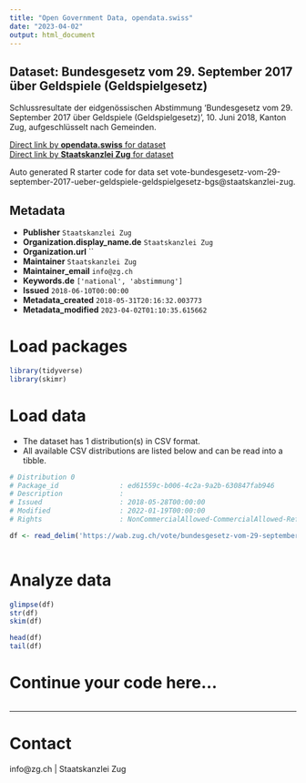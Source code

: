```yaml
---
title: "Open Government Data, opendata.swiss"
date: "2023-04-02"
output: html_document
---
```


## Dataset: Bundesgesetz vom 29. September 2017 über Geldspiele (Geldspielgesetz)

Schlussresultate der eidgenössischen Abstimmung 'Bundesgesetz vom 29. September 2017 über Geldspiele (Geldspielgesetz)', 10. Juni 2018, Kanton Zug, aufgeschlüsselt nach Gemeinden.

[Direct link by **opendata.swiss** for dataset](https://opendata.swiss/de/dataset/bundesgesetz-vom-29-september-2017-uber-geldspiele-geldspielgesetz)<br>
[Direct link by **Staatskanzlei Zug** for dataset](https://wab.zug.ch/vote/bundesgesetz-vom-29-september-2017-ueber-geldspiele-geldspielgesetz-bgs/data)

Auto generated R starter code for data set vote-bundesgesetz-vom-29-september-2017-ueber-geldspiele-geldspielgesetz-bgs@staatskanzlei-zug.

## Metadata

- **Publisher** `Staatskanzlei Zug`
- **Organization.display_name.de** `Staatskanzlei Zug`
- **Organization.url** ``
- **Maintainer** `Staatskanzlei Zug`
- **Maintainer_email** `info@zg.ch`
- **Keywords.de** `['national', 'abstimmung']`
- **Issued** `2018-06-10T00:00:00`
- **Metadata_created** `2018-05-31T20:16:32.003773`
- **Metadata_modified** `2023-04-02T01:10:35.615662`


# Load packages

```r

library(tidyverse)
library(skimr)

```

# Load data

-   The dataset has 1 distribution(s) in CSV format.
-   All available CSV distributions are listed below and can be read into a tibble.

```r

# Distribution 0
# Package_id               : ed61559c-b006-4c2a-9a2b-630847fab946
# Description              : 
# Issued                   : 2018-05-28T00:00:00
# Modified                 : 2022-01-19T00:00:00
# Rights                   : NonCommercialAllowed-CommercialAllowed-ReferenceRequired

df <- read_delim('https://wab.zug.ch/vote/bundesgesetz-vom-29-september-2017-ueber-geldspiele-geldspielgesetz-bgs/data-csv')



```

# Analyze data

```r

glimpse(df)
str(df)
skim(df)

head(df)
tail(df)

```

# Continue your code here...

```r

```

------------------------------------------------------------------------

# Contact

info@zg.ch | Staatskanzlei Zug
